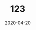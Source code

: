 ---
title: 123
path: /123
date: 2020-04-20
tags: ["mdx", "gatsby", "development"]
active: true
fragment: fragment
---